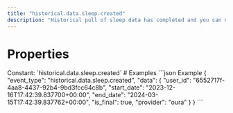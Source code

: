 ```yaml
---
title: "historical.data.sleep.created"
description: "Historical pull of sleep data has completed and you can now pull data for this resource."
---
```

# Properties
<ResponseField name="event_type" type="const string" required="true">
Constant: `historical.data.sleep.created`
</ResponseField>
<ResponseField name="data" type="HistoricalDataCreated" required="true">
<Expandable title="HistoricalDataCreated" defaultOpen="true">
<ResponseField name="user_id" type="string" required="true">
</ResponseField>
<ResponseField name="start_date" type="string" required="true">
</ResponseField>
<ResponseField name="end_date" type="string" required="true">
</ResponseField>
<ResponseField name="is_final" type="boolean" required="true">
</ResponseField>
<ResponseField name="provider" type="string" required="true">
</ResponseField>
</Expandable>
</ResponseField>
# Examples
<CodeGroup>
```json Example
{
  "event_type": "historical.data.sleep.created",
  "data": {
    "user_id": "6552717f-4aa8-4437-92b4-9bd3fcc64c8b",
    "start_date": "2023-12-16T17:42:39.837700+00:00",
    "end_date": "2024-03-15T17:42:39.837762+00:00",
    "is_final": true,
    "provider": "oura"
  }
}
```
</CodeGroup>
